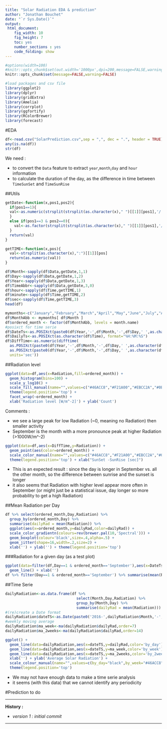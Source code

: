 ```yaml
---
title: "Solar Radiation EDA & prediction"
author: "Jonathan Bouchet"
date: "`r Sys.Date()`"
output:
 html_document:
    fig_width: 10
    fig_height: 7
    toc: yes
    number_sections : yes
    code_folding: show
---
```


```r
#options(width=100)
#knitr::opts_chunk$set(out.width='1000px',dpi=200,message=FALSE,warning=FALSE)
knitr::opts_chunk$set(message=FALSE,warning=FALSE)
```

```r
#load packages and csv file
library(ggplot2)
library(dplyr)
library(gridExtra)
library(Amelia)
library(corrplot)
library(ggfortify)
library(RColorBrewer)
library(forecast)
```

#EDA
```r
df<-read.csv("SolarPrediction.csv",sep = ",", dec = ".", header = TRUE)
any(is.na(df))
str(df)
```

We need :

* to convert the `Data` feature to extract `year`,`month`,`day` and `hour` information
* to calculate the duration of the day, as the difference in time between `TimeSunSet` and `TimeSunRise`

##Utils
```r
getDate<-function(x,pos1,pos2){
  if(pos1==1){
  val<-as.numeric(strsplit(strsplit(as.character(x)," ")[[1]][pos1],'/')[[1]][pos2])
  }
  else if(pos1==3 & pos2==0){
    val<-as.factor(strsplit(strsplit(as.character(x)," ")[[1]][pos1],'/')[[1]])
  }
  return(val)
}

getTIME<-function(x,pos){
  val<-strsplit(as.character(x),":")[[1]][pos]
  return(as.numeric(val))
}
```

```r
df$Month<-sapply(df$Data,getDate,1,1)
df$Day<-sapply(df$Data,getDate,1,2)
df$Year<-sapply(df$Data,getDate,1,3)
df$TimeAbbr<-sapply(df$Data,getDate,3,0)
df$hour<-sapply(df$Time,getTIME,1)
df$minute<-sapply(df$Time,getTIME,2)
df$sec<-sapply(df$Time,getTIME,3)
head(df)
```

```r
mymonths<-c("January","February","March","April","May","June","July","August","September","October","November","December")
df$MonthAbb <- mymonths[ df$Month ]
df$ordered_month <- factor(df$MonthAbb, levels = month.name)
#posixct for time serie
df$DateTs<-as.POSIXct(paste0(df$Year,'-',df$Month,'-',df$Day,' ',as.character(df$Time)), format="%Y-%m-%d %H:%M:%S")
df$DailyTs<-as.POSIXct(as.character(df$Time), format="%H:%M:%S")
df$DiffTime<-as.numeric(difftime(
  as.POSIXct(paste0(df$Year,'-',df$Month,'-',df$Day,' ',as.character(df$TimeSunSet)), format="%Y-%m-%d %H:%M:%S"),
  as.POSIXct(paste0(df$Year,'-',df$Month,'-',df$Day,' ',as.character(df$TimeSunRise)), format="%Y-%m-%d %H:%M:%S"),
  units='sec'))
```

##Radiation level
```r
ggplot(data=df,aes(x=Radiation,fill=ordered_month)) + 
  geom_histogram(bins=100) + 
  scale_y_log10() + 
  scale_fill_manual(name="",values=c("#46ACC8","#F21A00","#EBCC2A","#0B775E")) + 
  theme(legend.position='top') + 
  facet_wrap(~ordered_month) +
  xlab('Radiation level [W/m^-2]') + ylab('Count')
```

Comments :

* we see a large peak for low Radiation (~0, meaning no Radiation) then smaller activity
* September is the month with a more pronounce peak at higher Radiation (>1000W/m^-2)

```r
ggplot(data=df,aes(x=DiffTime,y=Radiation)) + 
  geom_point(aes(color=ordered_month)) +
  scale_color_manual(name="",values=c("#46ACC8","#F21A00","#EBCC2A","#0B775E")) + 
  theme(legend.position='top') + xlab("SunSet -SunRise [sec]")
```

* This is an expected result : since the day is longer in September vs. all the other month, so the difference between sunrise and the sunset is longer
* it also seems that Radiation with higher level appear more often in September (or might just be a statistical issue, day longer so more probability to get a high Radiation)

##Mean Radiation per Day
```r
df %>% select(ordered_month,Day,Radiation) %>% 
  group_by(ordered_month,Day) %>% 
  summarise(dailyRad = mean(Radiation)) %>% 
  ggplot(aes(x=ordered_month,y=dailyRad,color=dailyRad)) + 
  scale_color_gradientn(colours=rev(brewer.pal(10,'Spectral'))) + 
  geom_boxplot(colour='black',size=.4,alpha=.5) + 
  geom_jitter(shape=16,width=.2,size=2) +
  xlab('') + ylab('') + theme(legend.position='top')
```

###Radiation for a given day (as a test plot)
```r
ggplot(data=filter(df,Day==1 & ordered_month=='September'),aes(x=DateTs,y=Radiation)) + 
  geom_line() + xlab('')
df %>% filter(Day==1 & ordered_month=='September') %>% summarise(mean(Radiation))
```

##Time Serie
```r
dailyRadiation<-as.data.frame(df %>% 
                                select(Month,Day,Radiation) %>% 
                                group_by(Month,Day) %>% 
                                summarise(dailyRad = mean(Radiation)))
#(re)create a Date format
dailyRadiation$dateTS<-as.Date(paste0('2016-',dailyRadiation$Month,'-',dailyRadiation$Day))
#weekly moving average
dailyRadiation$ma_week<-ma(dailyRadiation$dailyRad,order=7)
dailyRadiation$ma_2weeks<-ma(dailyRadiation$dailyRad,order=14)

ggplot() + 
  geom_line(data=dailyRadiation,aes(x=dateTS,y=dailyRad,color='by_day'),alpha=.75) + 
  geom_line(data=dailyRadiation,aes(x=dateTS,y=ma_week,color='by_week'),size=2) + 
  geom_line(data=dailyRadiation,aes(x=dateTS,y=ma_2weeks,color='by_2weeks'),size=2) + 
  xlab('') + ylab('Average Solar Radiation') + 
  scale_colour_manual(name="",values=c(by_day="black",by_week="#46ACC8",by_2weeks="#F21A00")) + 
  theme(legend.position='top')

```

* We may not have enough data to make a time serie analysis
* it seems (with this data) that we cannot identify any periodicity

#Prediction
to do
<hr>
<strong>History :</strong>

* _version 1 : initial commit_ 

<hr>